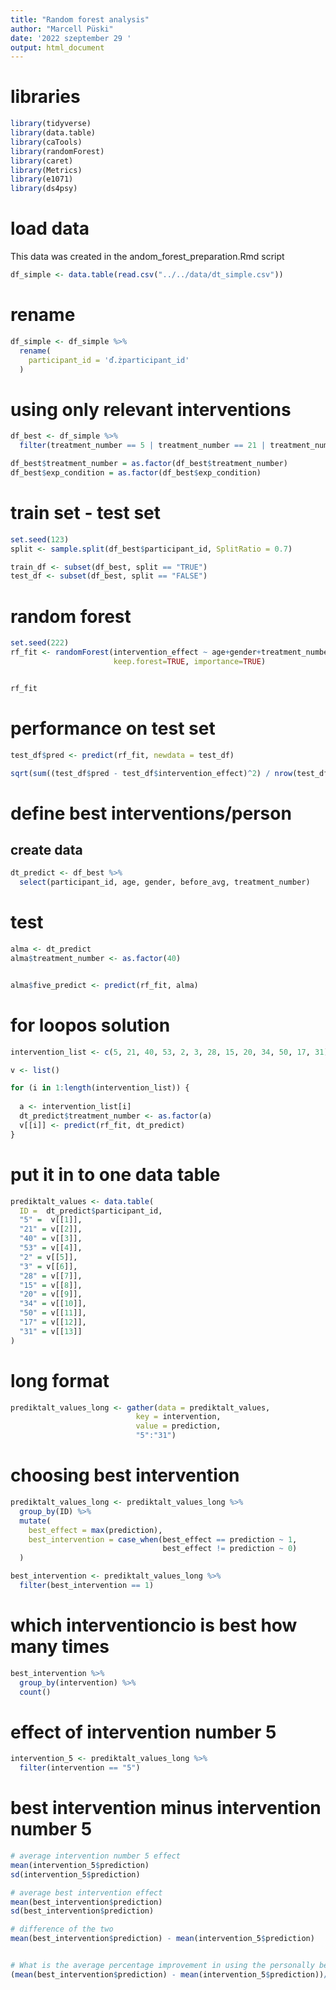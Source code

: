 ---
title: "Random forest analysis"
author: "Marcell Püski"
date: '2022 szeptember 29 '
output: html_document
---

# libraries

```{r}
library(tidyverse)
library(data.table)
library(caTools)
library(randomForest)
library(caret)
library(Metrics)
library(e1071)
library(ds4psy)

```


# load data

This data was created in the andom_forest_preparation.Rmd script

```{r}

df_simple <- data.table(read.csv("../../data/dt_simple.csv"))

```


# rename

```{r}
df_simple <- df_simple %>%
  rename(
    participant_id = 'ď.żparticipant_id'
  )


```


# using only relevant interventions


```{r}
df_best <- df_simple %>%
  filter(treatment_number == 5 | treatment_number == 21 | treatment_number == 40 | treatment_number == 53 | treatment_number == 2 | treatment_number == 3| treatment_number == 28 | treatment_number == 15 | treatment_number == 20 | treatment_number == 34 | treatment_number == 50 | treatment_number == 17 | treatment_number == 31)

df_best$treatment_number = as.factor(df_best$treatment_number)
df_best$exp_condition = as.factor(df_best$exp_condition)


```



# train set - test set
```{r}
set.seed(123)
split <- sample.split(df_best$participant_id, SplitRatio = 0.7)

train_df <- subset(df_best, split == "TRUE")
test_df <- subset(df_best, split == "FALSE")

```


# random forest
```{r}
set.seed(222)
rf_fit <- randomForest(intervention_effect ~ age+gender+treatment_number+before_avg, data = train_df, ntree = 500,
                       keep.forest=TRUE, importance=TRUE)


rf_fit

```



# performance on test set

```{r}
test_df$pred <- predict(rf_fit, newdata = test_df)

sqrt(sum((test_df$pred - test_df$intervention_effect)^2) / nrow(test_df))

```



# define best interventions/person 

## create data
```{r}
dt_predict <- df_best %>%
  select(participant_id, age, gender, before_avg, treatment_number)

```


# test
```{r}

alma <- dt_predict
alma$treatment_number <- as.factor(40)


alma$five_predict <- predict(rf_fit, alma)


```

# for loopos solution

```{r}
intervention_list <- c(5, 21, 40, 53, 2, 3, 28, 15, 20, 34, 50, 17, 31)

v <- list()

for (i in 1:length(intervention_list)) {
  
  a <- intervention_list[i]
  dt_predict$treatment_number <- as.factor(a)
  v[[i]] <- predict(rf_fit, dt_predict)
}

```


# put it in to one data table
```{r}
prediktalt_values <- data.table(
  ID =  dt_predict$participant_id,
  "5" =  v[[1]],
  "21" = v[[2]],
  "40" = v[[3]],
  "53" = v[[4]],
  "2" = v[[5]],
  "3" = v[[6]],
  "28" = v[[7]],
  "15" = v[[8]],
  "20" = v[[9]],
  "34" = v[[10]],
  "50" = v[[11]],
  "17" = v[[12]],
  "31" = v[[13]]
)


```

# long format

```{r}
prediktalt_values_long <- gather(data = prediktalt_values,
                            key = intervention,
                            value = prediction,
                            "5":"31")

```


# choosing best intervention

```{r}
prediktalt_values_long <- prediktalt_values_long %>%
  group_by(ID) %>%
  mutate(
    best_effect = max(prediction),
    best_intervention = case_when(best_effect == prediction ~ 1,
                                  best_effect != prediction ~ 0)
  )

best_intervention <- prediktalt_values_long %>%
  filter(best_intervention == 1)

```


# which interventioncio is best how many times
```{r}
best_intervention %>%
  group_by(intervention) %>%
  count()

```


# effect of intervention number 5

```{r}
intervention_5 <- prediktalt_values_long %>%
  filter(intervention == "5")

```


# best intervention minus intervention number 5

```{r}
# average intervention number 5 effect 
mean(intervention_5$prediction)
sd(intervention_5$prediction)

# average best intervention effect
mean(best_intervention$prediction)
sd(best_intervention$prediction)

# difference of the two
mean(best_intervention$prediction) - mean(intervention_5$prediction)


# What is the average percentage improvement in using the personally best intervention (predicted by the random forest model) compared to using only intervention number 5: 
(mean(best_intervention$prediction) - mean(intervention_5$prediction))/mean(intervention_5$prediction)*100


```

